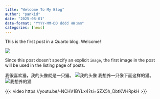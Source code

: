 ```yaml
---
title: "Welcome To My Blog"
author: "pankid"
date: "2025-08-01"
date-format: "YYYY-MM-DD dddd HH:mm"
categories: [news]
---
```


This is the first post in a Quarto blog. Welcome!

![](thumbnail.jpg)

Since this post doesn't specify an explicit `image`, the first image in the post will be used in the listing page of posts.

我很喜欢猫，我的头像就是一只猫。
![我的头像](https://pankid-tuchuang.oss-cn-shanghai.aliyuncs.com/cat.png "我的头像")
我想养一只像下面这样的猫。
![我想养的猫](https://pankid-tuchuang.oss-cn-shanghai.aliyuncs.com/wukong1.jpeg "我想养的猫")

{{< video https://youtu.be/-NCHV1BYLx4?si=SZX5h_DbtKVHRpkH >}}